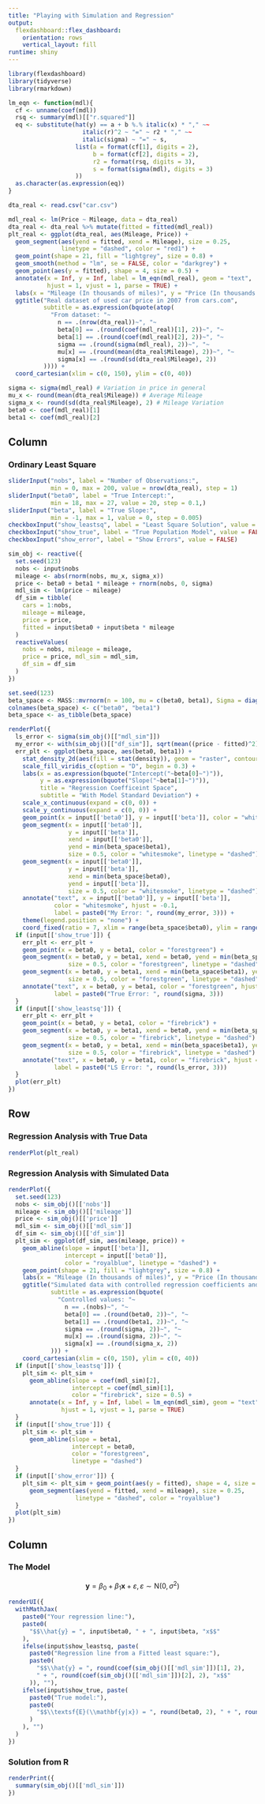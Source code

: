 ```yaml
---
title: "Playing with Simulation and Regression"
output: 
  flexdashboard::flex_dashboard:
    orientation: rows
    vertical_layout: fill
runtime: shiny
---
```


```r
library(flexdashboard)
library(tidyverse)
library(rmarkdown)

lm_eqn <- function(mdl){
  cf <- unname(coef(mdl))
  rsq <- summary(mdl)[["r.squared"]]
  eq <- substitute(hat(y) == a + b %.% italic(x) * "," ~~ 
                     italic(r)^2 ~ "=" ~ r2 * "," ~~ 
                     italic(sigma) ~ "=" ~ s,
                   list(a = format(cf[1], digits = 2),
                        b = format(cf[2], digits = 2),
                        r2 = format(rsq, digits = 3),
                        s = format(sigma(mdl), digits = 3)
                   ))
  as.character(as.expression(eq))
}
```

```r
dta_real <- read.csv("car.csv")
```

```r
mdl_real <- lm(Price ~ Mileage, data = dta_real)
dta_real <- dta_real %>% mutate(fitted = fitted(mdl_real))
plt_real <- ggplot(dta_real, aes(Mileage, Price)) +
  geom_segment(aes(yend = fitted, xend = Mileage), size = 0.25,
               linetype = "dashed", color = "red1") +
  geom_point(shape = 21, fill = "lightgrey", size = 0.8) +
  geom_smooth(method = "lm", se = FALSE, color = "darkgrey") +
  geom_point(aes(y = fitted), shape = 4, size = 0.5) +
  annotate(x = Inf, y = Inf, label = lm_eqn(mdl_real), geom = "text",
           hjust = 1, vjust = 1, parse = TRUE) +
  labs(x = "Mileage (In thousands of miles)", y = "Price (In thousands of dollars)") +
  ggtitle("Real dataset of used car price in 2007 from cars.com",
          subtitle = as.expression(bquote(atop(
            "From dataset: "~
              n == .(nrow(dta_real))~", "~
              beta[0] == .(round(coef(mdl_real)[1], 2))~", "~
              beta[1] == .(round(coef(mdl_real)[2], 2))~", "~ 
              sigma == .(round(sigma(mdl_real), 2))~", "~
              mu[x] == .(round(mean(dta_real$Mileage), 2))~", "~
              sigma[x] == .(round(sd(dta_real$Mileage), 2))
          )))) + 
  coord_cartesian(xlim = c(0, 150), ylim = c(0, 40))
```
```r
sigma <- sigma(mdl_real) # Variation in price in general
mu_x <- round(mean(dta_real$Mileage)) # Average Mileage
sigma_x <- round(sd(dta_real$Mileage), 2) # Mileage Variation
beta0 <- coef(mdl_real)[1]
beta1 <- coef(mdl_real)[2]
```



Column {.sidebar data-width=400}
-----------------------------------------------------------------------
### Ordinary Least Square
```r
sliderInput("nobs", label = "Number of Observations:",
            min = 0, max = 200, value = nrow(dta_real), step = 1)
sliderInput("beta0", label = "True Intercept:",
            min = 18, max = 27, value = 20, step = 0.1,)
sliderInput("beta", label = "True Slope:",
            min = -1, max = 1, value = 0, step = 0.005)
checkboxInput("show_leastsq", label = "Least Square Solution", value = FALSE)
checkboxInput("show_true", label = "True Population Model", value = FALSE)
checkboxInput("show_error", label = "Show Errors", value = FALSE)
```
```r
sim_obj <- reactive({
  set.seed(123)
  nobs <- input$nobs
  mileage <- abs(rnorm(nobs, mu_x, sigma_x))
  price <- beta0 + beta1 * mileage + rnorm(nobs, 0, sigma)
  mdl_sim <- lm(price ~ mileage)
  df_sim = tibble(
    cars = 1:nobs,
    mileage = mileage,
    price = price,
    fitted = input$beta0 + input$beta * mileage
  )
  reactiveValues(
    nobs = nobs, mileage = mileage,
    price = price, mdl_sim = mdl_sim,
    df_sim = df_sim
  )
})
```

```r
set.seed(123)
beta_space <- MASS::mvrnorm(n = 100, mu = c(beta0, beta1), Sigma = diag(c(0.6093, 0.0087)))
colnames(beta_space) <- c("beta0", "beta1")
beta_space <- as_tibble(beta_space)
```

```r
renderPlot({
  ls_error <- sigma(sim_obj()[["mdl_sim"]])
  my_error <- with(sim_obj()[["df_sim"]], sqrt(mean((price - fitted)^2)))
  err_plt <- ggplot(beta_space, aes(beta0, beta1)) +
    stat_density_2d(aes(fill = stat(density)), geom = "raster", contour = FALSE) +
    scale_fill_viridis_c(option = "D", begin = 0.3) +
    labs(x = as.expression(bquote("Intercept("~beta[0]~")")), 
         y = as.expression(bquote("Slope("~beta[1]~")")),
         title = "Regression Coefficeint Space",
         subtitle = "With Model Standard Deviation") +
    scale_x_continuous(expand = c(0, 0)) +
    scale_y_continuous(expand = c(0, 0)) +
    geom_point(x = input[['beta0']], y = input[['beta']], color = "whitesmoke") +
    geom_segment(x = input[['beta0']], 
                 y = input[['beta']], 
                 xend = input[['beta0']], 
                 yend = min(beta_space$beta1),
                 size = 0.5, color = "whitesmoke", linetype = "dashed") +
    geom_segment(x = input[['beta0']], 
                 y = input[['beta']], 
                 xend = min(beta_space$beta0), 
                 yend = input[['beta']],
                 size = 0.5, color = "whitesmoke", linetype = "dashed") +
    annotate("text", x = input[['beta0']], y = input[['beta']], 
             color = "whitesmoke", hjust = -0.1,
             label = paste0("My Error: ", round(my_error, 3))) +
    theme(legend.position = "none") +
    coord_fixed(ratio = 7, xlim = range(beta_space$beta0), ylim = range(beta_space$beta1))
  if (input[['show_true']]) {
    err_plt <- err_plt +
    geom_point(x = beta0, y = beta1, color = "forestgreen") +
    geom_segment(x = beta0, y = beta1, xend = beta0, yend = min(beta_space$beta1),
                 size = 0.5, color = "forestgreen", linetype = "dashed") +
    geom_segment(x = beta0, y = beta1, xend = min(beta_space$beta1), yend = beta1,
                 size = 0.5, color = "forestgreen", linetype = "dashed") +
    annotate("text", x = beta0, y = beta1, color = "forestgreen", hjust = -0.1,
             label = paste0("True Error: ", round(sigma, 3)))
  }
  if (input[['show_leastsq']]) {
    err_plt <- err_plt +
    geom_point(x = beta0, y = beta1, color = "firebrick") +
    geom_segment(x = beta0, y = beta1, xend = beta0, yend = min(beta_space$beta1),
                 size = 0.5, color = "firebrick", linetype = "dashed") +
    geom_segment(x = beta0, y = beta1, xend = min(beta_space$beta1), yend = beta1,
                 size = 0.5, color = "firebrick", linetype = "dashed") +
    annotate("text", x = beta0, y = beta1, color = "firebrick", hjust = -0.1,
             label = paste0("LS Error: ", round(ls_error, 3)))
  }
  plot(err_plt)
})
```



Row
-----------------------------------------------------------------------
### Regression Analysis with True Data
```r
renderPlot(plt_real)
```


### Regression Analysis with Simulated Data

```r
renderPlot({
  set.seed(123)
  nobs <- sim_obj()[['nobs']]
  mileage <- sim_obj()[['mileage']]
  price <- sim_obj()[['price']]
  mdl_sim <- sim_obj()[['mdl_sim']]
  df_sim <- sim_obj()[['df_sim']]
  plt_sim <- ggplot(df_sim, aes(mileage, price)) +
    geom_abline(slope = input[['beta']], 
                intercept = input[['beta0']], 
                color = "royalblue", linetype = "dashed") +
    geom_point(shape = 21, fill = "lightgrey", size = 0.8) +
    labs(x = "Mileage (In thousands of miles)", y = "Price (In thousands of dollars)") +
    ggtitle("Simulated data with controlled regression coefficients and model variance",
            subtitle = as.expression(bquote(
              "Controlled values: "~
                n == .(nobs)~", "~
                beta[0] == .(round(beta0, 2))~", "~
                beta[1] == .(round(beta1, 2))~", "~
                sigma == .(round(sigma, 2))~", "~
                mu[x] == .(round(sigma, 2))~", "~
                sigma[x] == .(round(sigma_x, 2))
            ))) +
    coord_cartesian(xlim = c(0, 150), ylim = c(0, 40))
  if (input[['show_leastsq']]) {
    plt_sim <- plt_sim +
      geom_abline(slope = coef(mdl_sim)[2], 
                  intercept = coef(mdl_sim)[1], 
                  color = "firebrick", size = 0.5) +
      annotate(x = Inf, y = Inf, label = lm_eqn(mdl_sim), geom = "text",
               hjust = 1, vjust = 1, parse = TRUE)
  }
  if (input[['show_true']]) {
    plt_sim <- plt_sim +
      geom_abline(slope = beta1, 
                  intercept = beta0, 
                  color = "forestgreen", 
                  linetype = "dashed")
  }
  if (input[['show_error']]) {
    plt_sim <- plt_sim + geom_point(aes(y = fitted), shape = 4, size = 0.5) +
      geom_segment(aes(yend = fitted, xend = mileage), size = 0.25,
                   linetype = "dashed", color = "royalblue")
  }
  plot(plt_sim)
})
```

Column {.tabset}
-----------------------------------------------

### The Model

$$\mathbf{y} = \beta_0 + \beta_1\mathbf{x} + \varepsilon, \varepsilon \sim \textsf{N}(0, \sigma^2)$$

```r
renderUI({
  withMathJax(
    paste0("Your regression line:"),
    paste0(
      "$$\\hat{y} = ", input$beta0, " + ", input$beta, "x$$"
    ),
    ifelse(input$show_leastsq, paste(
      paste0("Regression line from a Fitted least square:"),
      paste0(
        "$$\\hat{y} = ", round(coef(sim_obj()[['mdl_sim']])[1], 2), 
        " + ", round(coef(sim_obj()[['mdl_sim']])[2], 2), "x$$"
      )), ""),
    ifelse(input$show_true, paste(
      paste0("True model:"),
      paste0(
        "$$\\textsf{E}(\\mathbf{y|x}) = ", round(beta0, 2), " + ", round(beta1, 2), "x$$"
      )
    ), "")
  )
})
```

### Solution from R
```r
renderPrint({
  summary(sim_obj()[['mdl_sim']])
})
```

